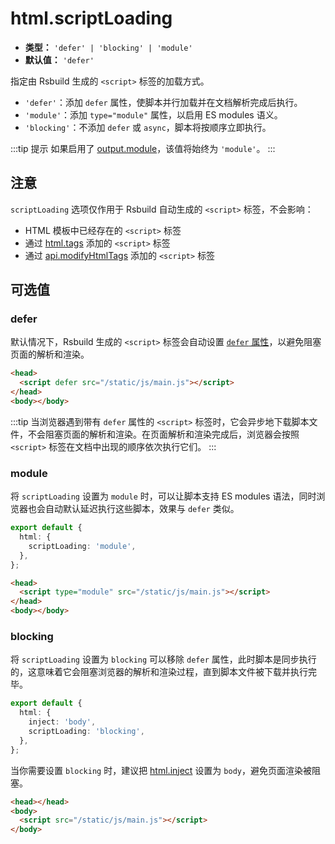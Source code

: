 # html.scriptLoading

- **类型：** `'defer' | 'blocking' | 'module'`
- **默认值：** `'defer'`

指定由 Rsbuild 生成的 `<script>` 标签的加载方式。

- `'defer'`：添加 `defer` 属性，使脚本并行加载并在文档解析完成后执行。
- `'module'`：添加 `type="module"` 属性，以启用 ES modules 语义。
- `'blocking'`：不添加 `defer` 或 `async`，脚本将按顺序立即执行。

:::tip 提示
如果启用了 [output.module](/config/output/module)，该值将始终为 `'module'`。
:::

## 注意

`scriptLoading` 选项仅作用于 Rsbuild 自动生成的 `<script>` 标签，不会影响：

- HTML 模板中已经存在的 `<script>` 标签
- 通过 [html.tags](/config/html/tags) 添加的 `<script>` 标签
- 通过 [api.modifyHtmlTags](/dev/hooks#modifyhtmltags) 添加的 `<script>` 标签

## 可选值

### defer

默认情况下，Rsbuild 生成的 `<script>` 标签会自动设置 [`defer` 属性](https://developer.mozilla.org/zh-CN/docs/Web/HTML/Reference/Elements/script#defer)，以避免阻塞页面的解析和渲染。

```html
<head>
  <script defer src="/static/js/main.js"></script>
</head>
<body></body>
```

:::tip
当浏览器遇到带有 `defer` 属性的 `<script>` 标签时，它会异步地下载脚本文件，不会阻塞页面的解析和渲染。在页面解析和渲染完成后，浏览器会按照 `<script>` 标签在文档中出现的顺序依次执行它们。
:::

### module

将 `scriptLoading` 设置为 `module` 时，可以让脚本支持 ES modules 语法，同时浏览器也会自动默认延迟执行这些脚本，效果与 `defer` 类似。

```ts title="rsbuild.config.ts"
export default {
  html: {
    scriptLoading: 'module',
  },
};
```

```html
<head>
  <script type="module" src="/static/js/main.js"></script>
</head>
<body></body>
```

### blocking

将 `scriptLoading` 设置为 `blocking` 可以移除 `defer` 属性，此时脚本是同步执行的，这意味着它会阻塞浏览器的解析和渲染过程，直到脚本文件被下载并执行完毕。

```ts title="rsbuild.config.ts"
export default {
  html: {
    inject: 'body',
    scriptLoading: 'blocking',
  },
};
```

当你需要设置 `blocking` 时，建议把 [html.inject](/config/html/inject) 设置为 `body`，避免页面渲染被阻塞。

```html
<head></head>
<body>
  <script src="/static/js/main.js"></script>
</body>
```
